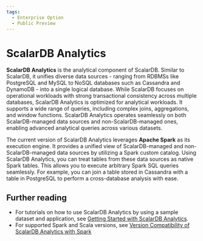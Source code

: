 ```yaml
---
tags:
  - Enterprise Option
  - Public Preview
---
```


# ScalarDB Analytics


**ScalarDB Analytics** is the analytical component of ScalarDB. Similar to ScalarDB, it unifies diverse data sources - ranging from RDBMSs like PostgreSQL and MySQL to NoSQL databases such as Cassandra and DynamoDB - into a single logical database. While ScalarDB focuses on operational workloads with strong transactional consistency across multiple databases, ScalarDB Analytics is optimized for analytical workloads. It supports a wide range of queries, including complex joins, aggregations, and window functions. ScalarDB Analytics operates seamlessly on both ScalarDB-managed data sources and non-ScalarDB-managed ones, enabling advanced analytical queries across various datasets.

The current version of ScalarDB Analytics leverages **Apache Spark** as its execution engine. It provides a unified view of ScalarDB-managed and non-ScalarDB-managed data sources by utilizing a Spark custom catalog. Using ScalarDB Analytics, you can treat tables from these data sources as native Spark tables. This allows you to execute arbitrary Spark SQL queries seamlessly. For example, you can join a table stored in Cassandra with a table in PostgreSQL to perform a cross-database analysis with ease.

<WarningLicenseKeyContact product="ScalarDB Analytics with Spark" />

## Further reading

* For tutorials on how to use ScalarDB Analytics by using a sample dataset and application, see [Getting Started with ScalarDB Analytics](../scalardb-samples/scalardb-analytics-spark-sample/README.mdx).
* For supported Spark and Scala versions, see [Version Compatibility of ScalarDB Analytics with Spark](version-compatibility.mdx)

